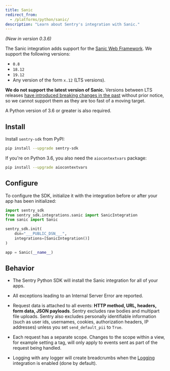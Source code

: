 ```yaml
---
title: Sanic
redirect_from:
  - /platforms/python/sanic/
description: "Learn about Sentry's integration with Sanic."
---
```


_(New in version 0.3.6)_

The Sanic integration adds support for the [Sanic Web Framework](https://github.com/huge-success/sanic). We support the following versions:

- `0.8`
- `18.12`
- `19.12`
- Any version of the form `x.12` (LTS versions).

**We do not support the latest version of Sanic.** Versions between LTS releases [have introduced breaking changes in the past](https://github.com/huge-success/sanic/issues/1532) without prior notice, so we cannot support them as they are too fast of a moving target.

A Python version of 3.6 or greater is also required.

## Install

Install `sentry-sdk` from PyPI:

```bash
pip install --upgrade sentry-sdk
```

If you're on Python 3.6, you also need the `aiocontextvars` package:

```bash
pip install --upgrade aiocontextvars
```

## Configure

To configure the SDK, initialize it with the integration before or after your app has been initialized:

```python
import sentry_sdk
from sentry_sdk.integrations.sanic import SanicIntegration
from sanic import Sanic

sentry_sdk.init(
    dsn="___PUBLIC_DSN___",
    integrations=[SanicIntegration()]
)

app = Sanic(__name__)
```

## Behavior

- The Sentry Python SDK will install the Sanic integration for all of your apps.

- All exceptions leading to an Internal Server Error are reported.

- Request data is attached to all events: **HTTP method, URL, headers, form data, JSON payloads**. Sentry excludes raw bodies and multipart file uploads. Sentry also excludes personally identifiable information (such as user ids, usernames, cookies, authorization headers, IP addresses) unless you set `send_default_pii` to `True`.

- Each request has a separate scope. Changes to the scope within a view, for example setting a tag, will only apply to events sent as part of the request being handled.

- Logging with any logger will create breadcrumbs when
  the [Logging](/platforms/python/guides/logging/)
  integration is enabled (done by default).
